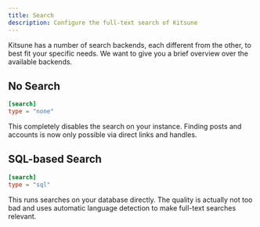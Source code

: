 ```yaml
---
title: Search
description: Configure the full-text search of Kitsune
---
```


Kitsune has a number of search backends, each different from the other, to best fit your specific needs.
We want to give you a brief overview over the available backends.

## No Search

```toml
[search]
type = "none"
```

This completely disables the search on your instance. Finding posts and accounts is now only possible via direct links and handles.

## SQL-based Search

```toml
[search]
type = "sql"
```

This runs searches on your database directly. The quality is actually not too bad and uses automatic language detection to make full-text searches relevant.

